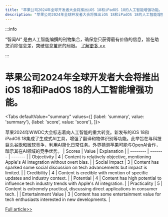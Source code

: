 ```yaml
---
title: "苹果公司2024年全球开发者大会将推出iOS 18和iPadOS 18的人工智能增强功能。"
description: "苹果公司2024年全球开发者大会将推出iOS 18和iPadOS 18的人工智能增强功能。"
---
```



:::info

“智闻AI“ 是由人工智能编撰的刊物集合，确保您只获得最有价值的信息，旨在助您消除信息差，突破信息茧房的局限。  [了解更多 >>](/)

:::

# 苹果公司2024年全球开发者大会将推出iOS 18和iPadOS 18的人工智能增强功能。


<Tabs
	defaultValue="summary"
	values={[
	{label: 'summary', value: 'summary'},
	{label: 'score', value: 'score'},
]}>
<TabItem value="summary">


苹果2024年WWDC大会标志着向人工智能的重大转变。新发布的iOS 18和iPadOS 18集成了生成式AI工具，增强了翻译和物体识别等功能。此举旨在与科技巨头谷歌和微软竞争，利用AI简化日常任务。外界猜测苹果可能与OpenAI合作，暗示其在AI领域的竞争优势。
</TabItem>
<TabItem value="score">
	| Scores     | Value   | Explanation |
	| -------- | ------- | ------- |
	| Objectivity  | 4    | Content is relatively objective, mentioning Apple's AI integration without overt bias.    |
	| Social Impact | 3     | Content has sparked some social discussion on tech advancements but impact is limited.    |
	| Credibility    | 4    | Content is credible with mention of specific updates and industry context.    |
	| Potential    | 4    | Content has high potential to influence tech industry trends with Apple's AI integration.    |
	| Practicality    | 5    | Content is extremely practical, discussing direct applications in consumer tech.    |
	| Entertainment Value    | 3    | Content has some entertainment value for tech enthusiasts interested in new developments.    |
</TabItem>
</Tabs>

[Full article>>](https://readhub.cn/topic/8aIFLlxManQ)
